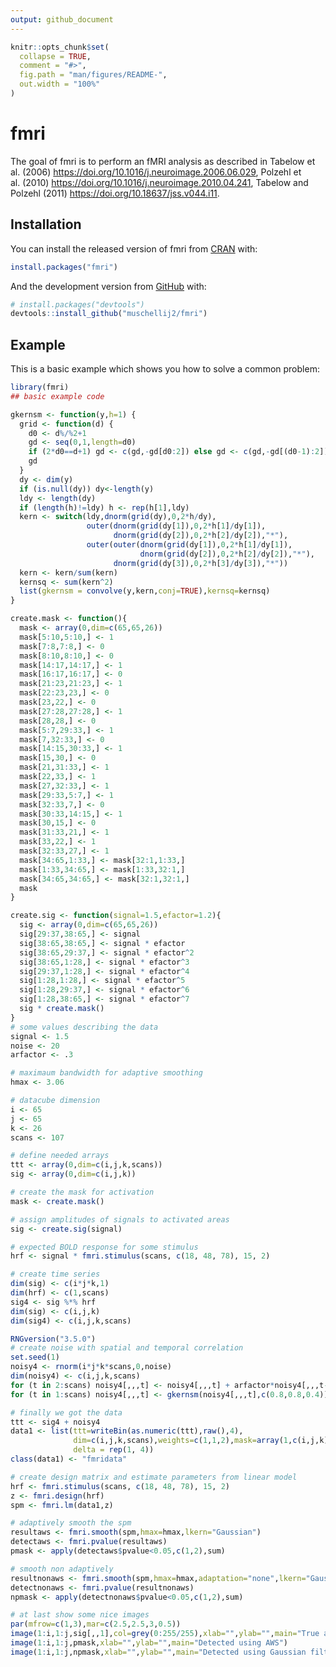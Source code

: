 ```yaml
---
output: github_document
---
```


<!-- README.md is generated from README.Rmd. Please edit that file -->

```r
knitr::opts_chunk$set(
  collapse = TRUE,
  comment = "#>",
  fig.path = "man/figures/README-",
  out.width = "100%"
)
```
# fmri

<!-- badges: start -->
<!-- badges: end -->

The goal of fmri is to perform an fMRI analysis as described in
             Tabelow et al. (2006) <https://doi.org/10.1016/j.neuroimage.2006.06.029>,
             Polzehl et al. (2010) <https://doi.org/10.1016/j.neuroimage.2010.04.241>,
             Tabelow and Polzehl (2011) <https://doi.org/10.18637/jss.v044.i11>.

## Installation

You can install the released version of fmri from [CRAN](https://CRAN.R-project.org) with:

``` r
install.packages("fmri")
```

And the development version from [GitHub](https://github.com/) with:

``` r
# install.packages("devtools")
devtools::install_github("muschellij2/fmri")
```
## Example

This is a basic example which shows you how to solve a common problem:

```r
library(fmri)
## basic example code
```

```r
gkernsm <- function(y,h=1) {
  grid <- function(d) {
    d0 <- d%/%2+1
    gd <- seq(0,1,length=d0)
    if (2*d0==d+1) gd <- c(gd,-gd[d0:2]) else gd <- c(gd,-gd[(d0-1):2])
    gd
  }
  dy <- dim(y)
  if (is.null(dy)) dy<-length(y)
  ldy <- length(dy)
  if (length(h)!=ldy) h <- rep(h[1],ldy)
  kern <- switch(ldy,dnorm(grid(dy),0,2*h/dy),
                 outer(dnorm(grid(dy[1]),0,2*h[1]/dy[1]),
                       dnorm(grid(dy[2]),0,2*h[2]/dy[2]),"*"),
                 outer(outer(dnorm(grid(dy[1]),0,2*h[1]/dy[1]),
                             dnorm(grid(dy[2]),0,2*h[2]/dy[2]),"*"),
                       dnorm(grid(dy[3]),0,2*h[3]/dy[3]),"*"))
  kern <- kern/sum(kern)
  kernsq <- sum(kern^2)
  list(gkernsm = convolve(y,kern,conj=TRUE),kernsq=kernsq)
}

create.mask <- function(){
  mask <- array(0,dim=c(65,65,26))
  mask[5:10,5:10,] <- 1
  mask[7:8,7:8,] <- 0
  mask[8:10,8:10,] <- 0
  mask[14:17,14:17,] <- 1
  mask[16:17,16:17,] <- 0
  mask[21:23,21:23,] <- 1
  mask[22:23,23,] <- 0
  mask[23,22,] <- 0
  mask[27:28,27:28,] <- 1
  mask[28,28,] <- 0
  mask[5:7,29:33,] <- 1
  mask[7,32:33,] <- 0
  mask[14:15,30:33,] <- 1
  mask[15,30,] <- 0
  mask[21,31:33,] <- 1
  mask[22,33,] <- 1
  mask[27,32:33,] <- 1
  mask[29:33,5:7,] <- 1
  mask[32:33,7,] <- 0
  mask[30:33,14:15,] <- 1
  mask[30,15,] <- 0
  mask[31:33,21,] <- 1
  mask[33,22,] <- 1
  mask[32:33,27,] <- 1
  mask[34:65,1:33,] <- mask[32:1,1:33,]
  mask[1:33,34:65,] <- mask[1:33,32:1,]
  mask[34:65,34:65,] <- mask[32:1,32:1,]
  mask
}

create.sig <- function(signal=1.5,efactor=1.2){
  sig <- array(0,dim=c(65,65,26))
  sig[29:37,38:65,] <- signal
  sig[38:65,38:65,] <- signal * efactor
  sig[38:65,29:37,] <- signal * efactor^2
  sig[38:65,1:28,] <- signal * efactor^3
  sig[29:37,1:28,] <- signal * efactor^4
  sig[1:28,1:28,] <- signal * efactor^5
  sig[1:28,29:37,] <- signal * efactor^6
  sig[1:28,38:65,] <- signal * efactor^7
  sig * create.mask()
}
# some values describing the data
signal <- 1.5
noise <- 20
arfactor <- .3

# maximaum bandwidth for adaptive smoothing
hmax <- 3.06

# datacube dimension 
i <- 65
j <- 65
k <- 26
scans <- 107

# define needed arrays
ttt <- array(0,dim=c(i,j,k,scans))
sig <- array(0,dim=c(i,j,k))

# create the mask for activation
mask <- create.mask()

# assign amplitudes of signals to activated areas 
sig <- create.sig(signal)
```

```r
# expected BOLD response for some stimulus
hrf <- signal * fmri.stimulus(scans, c(18, 48, 78), 15, 2)

# create time series
dim(sig) <- c(i*j*k,1)
dim(hrf) <- c(1,scans)
sig4 <- sig %*% hrf
dim(sig) <- c(i,j,k)
dim(sig4) <- c(i,j,k,scans)

RNGversion("3.5.0")
# create noise with spatial and temporal correlation
set.seed(1)
noisy4 <- rnorm(i*j*k*scans,0,noise)
dim(noisy4) <- c(i,j,k,scans)
for (t in 2:scans) noisy4[,,,t] <- noisy4[,,,t] + arfactor*noisy4[,,,t-1]
for (t in 1:scans) noisy4[,,,t] <- gkernsm(noisy4[,,,t],c(0.8,0.8,0.4))$gkernsm

# finally we got the data
ttt <- sig4 + noisy4
data1 <- list(ttt=writeBin(as.numeric(ttt),raw(),4),
              dim=c(i,j,k,scans),weights=c(1,1,2),mask=array(1,c(i,j,k)),
              delta = rep(1, 4))
class(data1) <- "fmridata"
```

```r
# create design matrix and estimate parameters from linear model
hrf <- fmri.stimulus(scans, c(18, 48, 78), 15, 2)
z <- fmri.design(hrf)
spm <- fmri.lm(data1,z)
```

```r
# adaptively smooth the spm
resultaws <- fmri.smooth(spm,hmax=hmax,lkern="Gaussian")
detectaws <- fmri.pvalue(resultaws)
pmask <- apply(detectaws$pvalue<0.05,c(1,2),sum)

# smooth non adaptively
resultnonaws <- fmri.smooth(spm,hmax=hmax,adaptation="none",lkern="Gaussian")
detectnonaws <- fmri.pvalue(resultnonaws)
npmask <- apply(detectnonaws$pvalue<0.05,c(1,2),sum)

# at last show some nice images
par(mfrow=c(1,3),mar=c(2.5,2.5,3,0.5))
image(1:i,1:j,sig[,,1],col=grey(0:255/255),xlab="",ylab="",main="True activation")
image(1:i,1:j,pmask,xlab="",ylab="",main="Detected using AWS")
image(1:i,1:j,npmask,xlab="",ylab="",main="Detected using Gaussian filter")

```


